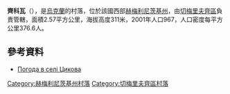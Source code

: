 {{coord|48|53|54|N|26|34|39|E|scale:100000|display=title}}

'''齊科瓦'''（{{lang-uk|Цикова}}），是[[烏克蘭|烏克蘭]]的村落，位於該國西部[[赫梅利尼茨基州|赫梅利尼茨基州]]，由[[切梅里夫齊區|切梅里夫齊區]]負責管轄，面積2.57平方公里，海拔高度311米，2001年人口967，人口密度每平方公里376.6人。

==參考資料==
* [http://weather.in.ua/ua/hmel'nickaja/27714 Погода в селі Цикова] {{Wayback|url=http://weather.in.ua/ua/hmel'nickaja/27714 |date=20111220163739 }}

{{DEFAULTSORT:Цикова}}
[[Category:赫梅利尼茨基州村落|Category:赫梅利尼茨基州村落]]
[[Category:切梅里夫齊區村落|Category:切梅里夫齊區村落]]


{{Khmelnytskyi-geo-stub}}
